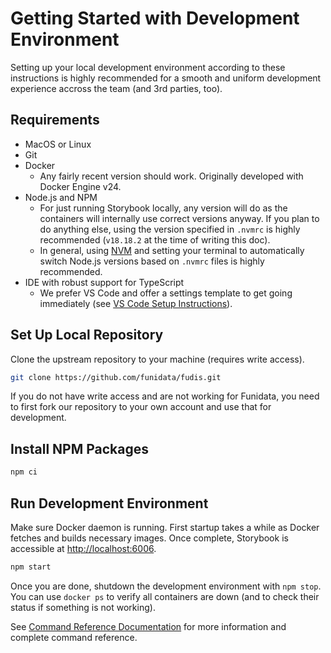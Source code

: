 
<Meta title="Documentation/Development/Getting Started" />

# Getting Started with Development Environment

Setting up your local development environment according to these instructions is highly recommended for a smooth and uniform development experience accross the team (and 3rd parties, too).

## Requirements

- MacOS or Linux
- Git
- Docker
  - Any fairly recent version should work. Originally developed with Docker Engine v24.
- Node.js and NPM
  - For just running Storybook locally, any version will do as the containers will internally use correct versions anyway. If you plan to do anything else, using the version specified in `.nvmrc` is highly recommended (`v18.18.2` at the time of writing this doc).
  - In general, using [NVM](https://github.com/nvm-sh/nvm) and setting your terminal to automatically switch Node.js versions based on `.nvmrc` files is highly recommended.
- IDE with robust support for TypeScript
  - We prefer VS Code and offer a settings template to get going immediately (see [VS Code Setup Instructions](/docs/documentation-development-tooling-setup-vs-code--documentation)).

## Set Up Local Repository

Clone the upstream repository to your machine (requires write access).

```bash
git clone https://github.com/funidata/fudis.git
```

If you do not have write access and are not working for Funidata, you need to first fork our repository to your own account and use that for development.

## Install NPM Packages

```bash
npm ci
```

## Run Development Environment

Make sure Docker daemon is running. First startup takes a while as Docker fetches and builds necessary images. Once complete, Storybook is accessible at [http://localhost:6006](http://localhost:6006).

```bash
npm start
```

Once you are done, shutdown the development environment with `npm stop`. You can use `docker ps` to verify all containers are down (and to check their status if something is not working).

See [Command Reference Documentation](/docs/documentation-development-tooling-command-reference--documentation) for more information and complete command reference.
